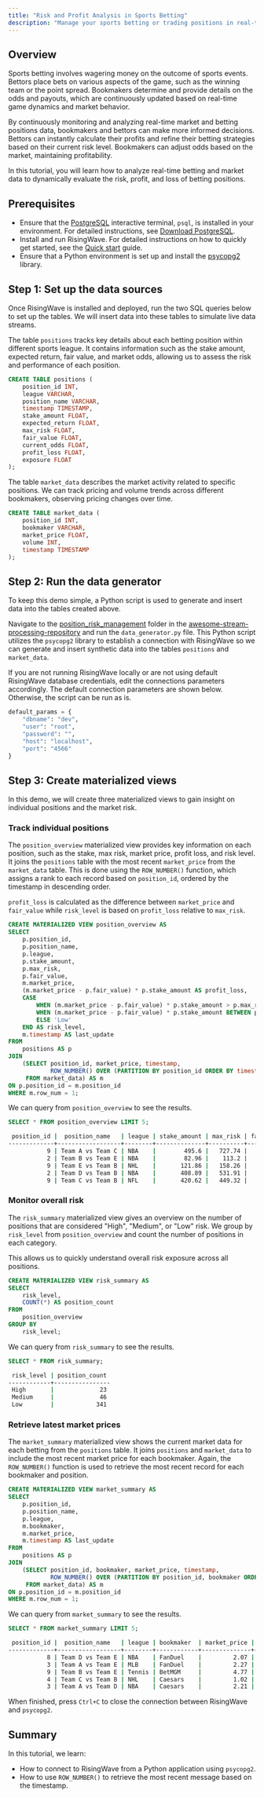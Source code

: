 ```yaml
---
title: "Risk and Profit Analysis in Sports Betting"
description: "Manage your sports betting or trading positions in real-time by using RisingWave to monitor exposure and risk."
---
```


## Overview

Sports betting involves wagering money on the outcome of sports events. Bettors place bets on various aspects of the game, such as the winning team or the point spread. Bookmakers determine and provide details on the odds and payouts, which are continuously updated based on real-time game dynamics and market behavior.   

By continuously monitoring and analyzing real-time market and betting positions data, bookmakers and bettors can make more informed decisions. Bettors can instantly calculate their profits and refine their betting strategies based on their current risk level. Bookmakers can adjust odds based on the market, maintaining profitability. 

In this tutorial, you will learn how to analyze real-time betting and market data to dynamically evaluate the risk, profit, and loss of betting positions.

## Prerequisites

* Ensure that the [PostgreSQL](https://www.postgresql.org/docs/current/app-psql.html) interactive terminal, `psql`, is installed in your environment. For detailed instructions, see [Download PostgreSQL](https://www.postgresql.org/download/).
* Install and run RisingWave. For detailed instructions on how to quickly get started, see the [Quick start](/get-started/quickstart.mdx) guide.
* Ensure that a Python environment is set up and install the [psycopg2](https://pypi.org/project/psycopg2/) library. 

## Step 1: Set up the data sources

Once RisingWave is installed and deployed, run the two SQL queries below to set up the tables. We will insert data into these tables to simulate live data streams.

The table `positions` tracks key details about each betting position within different sports league. It contains information such as the stake amount, expected return, fair value, and market odds, allowing us to assess the risk and performance of each position. 

```sql
CREATE TABLE positions (
    position_id INT,
    league VARCHAR,
    position_name VARCHAR,
    timestamp TIMESTAMP,
    stake_amount FLOAT,
    expected_return FLOAT,
    max_risk FLOAT,
    fair_value FLOAT,
    current_odds FLOAT,
    profit_loss FLOAT,
    exposure FLOAT
);
```
The table `market_data` describes the market activity related to specific positions. We can track pricing and volume trends across different bookmakers, observing pricing changes over time.

```sql
CREATE TABLE market_data (
    position_id INT,
    bookmaker VARCHAR,
    market_price FLOAT,
    volume INT,
    timestamp TIMESTAMP
);
```

## Step 2: Run the data generator

To keep this demo simple, a Python script is used to generate and insert data into the tables created above. 

Navigate to the [position_risk_management](https://github.com/risingwavelabs/awesome-stream-processing) folder in the [awesome-stream-processing-repository](https://github.com/risingwavelabs/awesome-stream-processing) and run the `data_generator.py` file. This Python script utilizes the `psycopg2` library to establish a connection with RisingWave so we can generate and insert synthetic data into the tables `positions` and `market_data`. 

If you are not running RisingWave locally or are not using default RisingWave database credentials, edit the connections parameters accordingly. The default connection parameters are shown below. Otherwise, the script can be run as is. 

```python
default_params = {
    "dbname": "dev",
    "user": "root",
    "password": "",
    "host": "localhost",
    "port": "4566"
}
```

## Step 3: Create materialized views

In this demo, we will create three materialized views to gain insight on individual positions and the market risk.

### Track individual positions

The `position_overview` materialized view provides key information on each position, such as the stake, max risk, market price, profit loss, and risk level. It joins the `positions` table with the most recent `market_price` from the `market_data` table. This is done using the `ROW_NUMBER()` function, which assigns a rank to each record based on `position_id`, ordered by the timestamp in descending order.

`profit_loss` is calculated as the difference between `market_price` and `fair_value` while `risk_level` is based on `profit_loss` relative to `max_risk`.

```sql
CREATE MATERIALIZED VIEW position_overview AS
SELECT
    p.position_id,
    p.position_name,
    p.league,
    p.stake_amount,
    p.max_risk,
    p.fair_value,
    m.market_price,
    (m.market_price - p.fair_value) * p.stake_amount AS profit_loss,
    CASE
        WHEN (m.market_price - p.fair_value) * p.stake_amount > p.max_risk THEN 'High'
        WHEN (m.market_price - p.fair_value) * p.stake_amount BETWEEN p.max_risk * 0.5 AND p.max_risk THEN 'Medium'
        ELSE 'Low'
    END AS risk_level,
    m.timestamp AS last_update
FROM
    positions AS p
JOIN
    (SELECT position_id, market_price, timestamp,
            ROW_NUMBER() OVER (PARTITION BY position_id ORDER BY timestamp DESC) AS row_num
     FROM market_data) AS m
ON p.position_id = m.position_id
WHERE m.row_num = 1;
```

We can query from `position_overview` to see the results.

```sql
SELECT * FROM position_overview LIMIT 5;
```

```bash
 position_id |  position_name   | league | stake_amount | max_risk | fair_value | market_price |     profit_loss     | risk_level |           last_update            
-------------+------------------+--------+--------------+----------+------------+--------------+---------------------+------------+----------------------------------
           9 | Team A vs Team C | NBA    |        495.6 |   727.74 |       1.64 |         2.07 |  213.10799999999998 | Low        | 2024-11-11 15:46:49.414689+00:00
           2 | Team B vs Team E | NBA    |        82.96 |    113.2 |       2.89 |         4.53 |            136.0544 | High       | 2024-11-11 15:46:49.410444+00:00
           9 | Team E vs Team B | NHL    |       121.86 |   158.26 |       3.04 |         2.07 | -118.20420000000003 | Low        | 2024-11-11 15:46:49.414689+00:00
           2 | Team D vs Team B | NBA    |       408.89 |   531.91 |       1.98 |         4.53 |           1042.6695 | High       | 2024-11-11 15:46:49.410444+00:00
           9 | Team C vs Team B | NFL    |       420.62 |   449.32 |       2.01 |         2.07 |  25.237200000000023 | Low        | 2024-11-11 15:46:49.414689+00:00
```

### Monitor overall risk

The `risk_summary` materialized view gives an overview on the number of positions that are considered "High", "Medium", or "Low" risk. We group by `risk_level` from `position_overview` and count the number of positions in each category.

This allows us to quickly understand overall risk exposure across all positions.

```sql
CREATE MATERIALIZED VIEW risk_summary AS
SELECT
    risk_level,
    COUNT(*) AS position_count
FROM
    position_overview
GROUP BY
    risk_level;
```

We can query from `risk_summary` to see the results.

```sql
SELECT * FROM risk_summary;
```
```bash
 risk_level | position_count 
------------+----------------
 High       |             23
 Medium     |             46
 Low        |            341
```

### Retrieve latest market prices

The `market_summary` materialized view shows the current market data for each betting from the `positions` table. It joins `positions` and `market_data` to include the most recent market price for each bookmaker. Again, the `ROW_NUMBER()` function is used to retrieve the most recent record for each bookmaker and position.

```sql
CREATE MATERIALIZED VIEW market_summary AS
SELECT
    p.position_id,
    p.position_name,
    p.league,
    m.bookmaker,
    m.market_price,
    m.timestamp AS last_update
FROM
    positions AS p
JOIN
    (SELECT position_id, bookmaker, market_price, timestamp,
            ROW_NUMBER() OVER (PARTITION BY position_id, bookmaker ORDER BY timestamp DESC) AS row_num
     FROM market_data) AS m
ON p.position_id = m.position_id
WHERE m.row_num = 1;
```

We can query from `market_summary` to see the results.

```sql
SELECT * FROM market_summary LIMIT 5;
```
```bash
 position_id |  position_name   | league | bookmaker  | market_price |        last_update         
-------------+------------------+--------+------------+--------------+----------------------------
           8 | Team D vs Team E | NBA    | FanDuel    |         2.07 | 2024-11-12 15:03:03.681245
           3 | Team A vs Team E | MLB    | FanDuel    |         2.27 | 2024-11-12 15:02:55.525759
           9 | Team B vs Team E | Tennis | BetMGM     |         4.77 | 2024-11-12 15:03:09.833653
           4 | Team C vs Team B | NHL    | Caesars    |         1.02 | 2024-11-12 15:03:07.767925
           3 | Team A vs Team D | NBA    | Caesars    |         2.21 | 2024-11-12 15:02:45.320730
```

When finished, press `Ctrl+C` to close the connection between RisingWave and `psycopg2`.

## Summary

In this tutorial, we learn:

- How to connect to RisingWave from a Python application using `psycopg2`.
- How to use `ROW_NUMBER()` to retrieve the most recent message based on the timestamp.